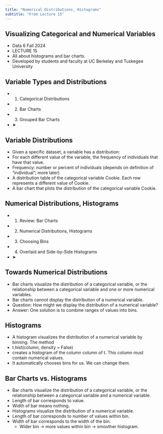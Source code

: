 ```yaml
---
title: "Numerical Distributions, Histograms"
subtitle: "From Lecture 15"
---
```


## Visualizing Categorical and Numerical Variables

- Data 6 Fall 2024
- LECTURE 15
- All about histograms and bar charts.
- Developed by students and faculty at UC Berkeley and Tuskegee University

## Variable Types and Distributions

- 1. Categorical Distributions
- 2. Bar Charts
- 3. Grouped Bar Charts
- ➤

## Variable Distributions

- Given a specific dataset, a variable has a distribution:
- For each different value of the variable, the frequency of individuals that have that value.
- Frequency: number or percent of individuals (depends on definition of “individual”; more later)
- A distribution table of the categorical variable Cookie. Each row represents a different value of Cookie.
- A bar chart that plots the distribution of the categorical variable Cookie.

## Numerical Distributions, Histograms

- 1. Review: Bar Charts
- 2. Numerical Distributions, Histograms
- 3. Choosing Bins
- 4. Overlaid and Side-by-Side Histograms
- ➤

## Towards Numerical Distributions

- Bar charts visualize the distribution of a categorical variable, or the relationship between a categorical variable and one or more numerical variables.
- Bar charts cannot display the distribution of a numerical variable.
- Question: How might we display the distribution of a numerical variable?
- Answer: One solution is to combine ranges of values into bins.

## Histograms

- A histogram visualizes the distribution of a numerical variable by binning. The method
- t.hist(column, density = False)
- creates a histogram of the column column of t. This column must contain numerical values.
- It automatically chooses bins for us. We can change them.

## Bar Charts vs. Histograms

- Bar charts visualize the distribution of a categorical variable, or the relationship between a categorical variable and a numerical variable.
- Length of bar corresponds to value.
- Width of bar means nothing.
- Histograms visualize the distribution of a numerical variable.
- Length of bar corresponds to number of values within bin.
- Width of bar corresponds to the width of the bin.
  - Wider bin → more values within bin → smoother histogram.



